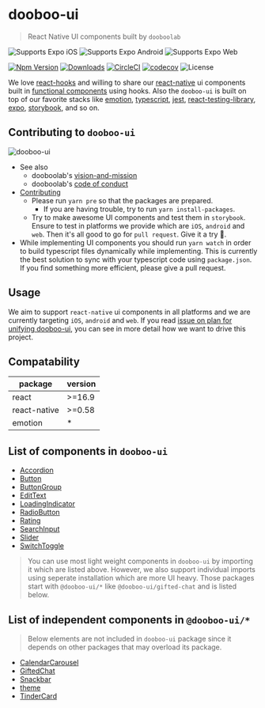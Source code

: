 
<Meta title="Overview/Getting started" />

# dooboo-ui

> React Native UI components built by `dooboolab`

<p>
  <img
    alt="Supports Expo iOS"
    longdesc="Supports Expo iOS"
    src="https://img.shields.io/badge/iOS-4630EB.svg?style=flat-square&logo=APPLE&labelColor=999999&logoColor=fff"
  />
  <img
    alt="Supports Expo Android"
    longdesc="Supports Expo Android"
    src="https://img.shields.io/badge/Android-4630EB.svg?style=flat-square&logo=ANDROID&labelColor=A4C639&logoColor=fff"
  />
  <img
    alt="Supports Expo Web"
    longdesc="Supports Expo Web"
    src="https://img.shields.io/badge/web-4630EB.svg?style=flat-square&logo=GOOGLE-CHROME&labelColor=4285F4&logoColor=fff"
  />
</p>

[![Npm Version](http://img.shields.io/npm/v/dooboo-ui.svg?style=flat-square)](https://npmjs.org/package/dooboo-ui)
[![Downloads](http://img.shields.io/npm/dm/dooboo-ui.svg?style=flat-square)](https://npmjs.org/package/dooboo-ui)
[![CircleCI](https://circleci.com/gh/dooboolab/dooboo-ui.svg?style=shield)](https://circleci.com/gh/dooboolab/dooboo-ui)
[![codecov](https://codecov.io/gh/dooboolab/dooboo-ui/branch/master/graph/badge.svg)](https://codecov.io/gh/dooboolab/dooboo-ui)
![License](http://img.shields.io/npm/l/dooboo-ui.svg?style=flat-square)

We love [react-hooks](https://code.fb.com/open-source/react-hooks) and willing to share our [react-native](https://facebook.github.io/react-native) ui components built in [functional components](https://logrocket.com/blog/pure-functional-components) using hooks. Also the `dooboo-ui` is built on top of our favorite stacks like [emotion](https://emotion.sh/docs/@emotion/native), [typescript](https://www.typescriptlang.org), [jest](https://jestjs.io), [react-testing-library](https://testing-library.com/docs/react-testing-library/intro), [expo](https://expo.io), [storybook](https://storybook.js.org), and so on.

## Contributing to `dooboo-ui`

![dooboo-ui](https://user-images.githubusercontent.com/27461460/73331047-ea876400-42a5-11ea-9c9c-1c997eb961be.png)

- See also
  - dooboolab's [vision-and-mission](https://github.com/dooboolab/dooboolab.com/blob/master/vision-and-mission.md)
  - dooboolab's [code of conduct](https://github.com/dooboolab/dooboolab.com/blob/master/code-of-conduct.md)
- [Contributing](CONTRIBUTING.md)
  - Please run `yarn pre` so that the packages are prepared.
    - If you are having trouble, try to run `yarn install-packages`.
  - Try to make awesome UI components and test them in `storybook`. Ensure to test in platforms we provide which are `iOS`, `android` and `web`. Then it's all good to go for `pull request`. Give it a try :blossom:.
- While implementing UI components you should run `yarn watch` in order to build typescript files dynamically while implementing. This is currently the best solution to sync with your typescript code using `package.json`. If you find something more efficient, please give a pull request.

## Usage

We aim to support `react-native` ui components in all platforms and we are currently targeting `iOS`, `android` and `web`. If you read [issue on plan for unifying dooboo-ui](https://github.com/dooboolab/dooboo-ui/issues/194), you can see in more detail how we want to drive this project.

## Compatability

| package      | version |
| ------------ | ------- |
| react        | >=16.9  |
| react-native | >=0.58  |
| emotion      | \*      |

## List of components in `dooboo-ui`

- [Accordion](https://github.com/dooboolab/dooboo-ui/tree/master/main/Accordion)
- [Button](https://github.com/dooboolab/dooboo-ui/tree/master/main/Button)
- [ButtonGroup](https://github.com/dooboolab/dooboo-ui/tree/master/main/ButtonGroup)
- [EditText](https://github.com/dooboolab/dooboo-ui/tree/master/main/EditText)
- [LoadingIndicator](https://github.com/dooboolab/dooboo-ui/tree/master/main/LoadingIndicator)
- [RadioButton](https://github.com/dooboolab/dooboo-ui/tree/master/main/RadioButton)
- [Rating](https://github.com/dooboolab/dooboo-ui/tree/master/main/Rating)
- [SearchInput](https://github.com/dooboolab/dooboo-ui/tree/master/main/SearchInput)
- [Slider](https://github.com/dooboolab/dooboo-ui/tree/master/main/Slider)
- [SwitchToggle](https://github.com/dooboolab/dooboo-ui/tree/master/main/SwitchToggle)

> You can use most light weight components in `dooboo-ui` by importing it which are listed above. However, we also support individual imports using seperate installation which are more UI heavy. Those packages start with `@dooboo-ui/*` like `@dooboo-ui/gifted-chat` and is listed below.

## List of independent components in `@dooboo-ui/*`

> Below elements are not included in `dooboo-ui` package since it depends on other packages that may overload its package.

- [CalendarCarousel](https://github.com/dooboolab/dooboo-ui/tree/master/packages/CalendarCarousel)
- [GiftedChat](https://github.com/dooboolab/dooboo-ui/tree/master/packages/GiftedChat)
- [Snackbar](https://github.com/dooboolab/dooboo-ui/tree/master/packages/Snackbar)
- [theme](https://github.com/dooboolab/dooboo-ui/tree/master/packages/theme)
- [TinderCard](https://github.com/dooboolab/dooboo-ui/tree/master/packages/TinderCard)
